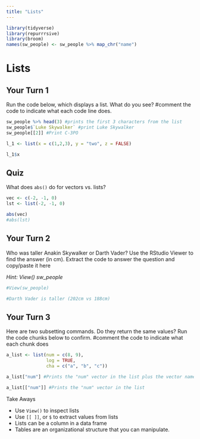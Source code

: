 ```yaml
---
title: "Lists"
---
```


```r
library(tidyverse)
library(repurrrsive)
library(broom)
names(sw_people) <- sw_people %>% map_chr("name")
```

# Lists

## Your Turn 1

Run the code below, which displays a list. What do you see? #comment the code to indicate what each code line does.

```r
sw_people %>% head(3) #prints the first 3 characters from the list
sw_people$`Luke Skywalker` #print Luke Skywalker
sw_people[[2]] #Print C-3PO
```


```r
l_1 <- list(x = c(1,2,3), y = "two", z = FALSE)

l_1$x
```

## Quiz
What does `abs()` do for vectors vs. lists?


```r
vec <- c(-2, -1, 0)
lst <- list(-2, -1, 0)

abs(vec)
#abs(lst)
```



## Your Turn 2

Who was taller Anakin Skywalker or Darth Vader? 
Use the RStudio Viewer to find the answer (in cm).
Extract the code to answer the question and copy/paste it here

*Hint: View() sw_people*

```r
#View(sw_people)

#Darth Vader is taller (202cm vs 188cm)
```

## Your Turn 3

Here are two subsetting commands. Do they return the same values? Run the code chunks below to confirm. #comment the code to indicate what each chunk does

```r
a_list <- list(num = c(8, 9), 
               log = TRUE,    
               cha = c("a", "b", "c"))
```

```r
a_list["num"] #Prints the "num" vector in the list plus the vector name
```

```r
a_list[["num"]] #Prints the "num" vector in the list
```


Take Aways

* Use `View()` to inspect lists
* Use `[[ ]]`, or `$` to extract values from lists
* Lists can be a column in a data frame
* Tables are an organizational structure that you can manipulate.
